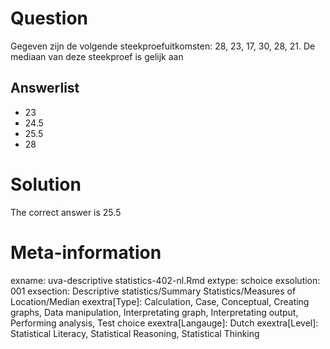 Question
========

Gegeven zijn de volgende steekproefuitkomsten: 28, 23, 17, 30, 28, 21. De mediaan van deze steekproef is gelijk aan 

Answerlist
----------
* 23
* 24.5
* 25.5
* 28

Solution
========

The correct answer is  25.5 

Meta-information
================
exname: uva-descriptive statistics-402-nl.Rmd 
extype: schoice 
exsolution: 001 
exsection: Descriptive statistics/Summary Statistics/Measures of Location/Median
exextra[Type]: Calculation, Case, Conceptual, Creating graphs, Data manipulation, Interpretating graph, Interpretating output, Performing analysis, Test choice 
exextra[Langauge]: Dutch 
exextra[Level]: Statistical Literacy, Statistical Reasoning, Statistical Thinking 
